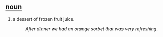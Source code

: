 == [[noun]] ==
#a dessert of frozen fruit juice.
#:''After dinner we had an orange sorbet that was very refreshing''.